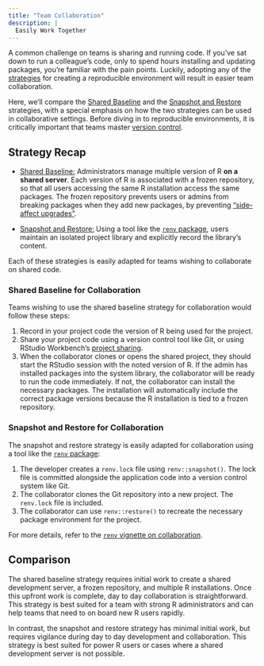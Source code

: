 ```yaml
---
title: "Team Collaboration"
description: |
  Easily Work Together
---
```


A common challenge on teams is sharing and running code. If you've sat down to run a colleague's code, only to spend hours installing and updating packages, you're familiar with the pain points. Luckily, adopting any of the [strategies](./reproduce.html) for creating a reproducible environment will result in easier team collaboration. 

Here, we'll compare the [Shared Baseline](./shared.html) and the [Snapshot and Restore](./snapshot.html) strategies, with a special emphasis on how the two strategies can be used in collaborative settings. Before diving in to reproducible environments, it is critically important that teams master [version control](https://happygitwithr.com/).

## Strategy Recap

- [Shared Baseline:](./shared.html) Administrators manage multiple version of R **on a shared server**. Each version of R is associated with a frozen repository, so that all users accessing the same R installation access the same packages. The frozen repository prevents users or admins from breaking packages when they add new packages, by preventing ["side-affect upgrades"](./shared.html#the-big-risk).

- [Snapshot and Restore:](./snapshot.html) Using a tool like the [`renv` package](https://github.com/rstudio/renv), users maintain an isolated project library and explicitly record the library's content.

Each of these strategies is easily adapted for teams wishing to collaborate on shared code.

### Shared Baseline for Collaboration

Teams wishing to use the shared baseline strategy for collaboration would follow these steps:

1. Record in your project code the version of R being used for the project.
2. Share your project code using a version control tool like Git, or using RStudio Workbench's [project sharing](https://support.rstudio.com/hc/en-us/articles/211659737-Sharing-Projects-in-RStudio-Server-Pro). 
3. When the collaborator clones or opens the shared project, they should start the RStudio session with the noted version of R. If the admin has installed packages into the system library, the collaborator will be ready to run the code immediately. If not, the collaborator can install the necessary packages. The installation will automatically include the correct package versions because the R installation is tied to a frozen repository.

### Snapshot and Restore for Collaboration 

The snapshot and restore strategy is easily adapted for collaboration using a tool like the [`renv` package](https://github.com/rstudio/renv):

1. The developer creates a `renv.lock` file using `renv::snapshot()`. The lock file is committed alongside the application code into a version control system like Git.
2. The collaborator clones the Git repository into a new project. The `renv.lock` file is included.
3. The collaborator can use `renv::restore()` to recreate the necessary package environment for the project.

For more details, refer to the [`renv` vignette on collaboration](https://rstudio.github.io/renv/articles/collaborating.html).

## Comparison 

The shared baseline strategy requires initial work to create a shared development server, a frozen repository, and multiple R installations. Once this upfront work is complete, day to day collaboration is straightforward. This strategy is best suited for a team with strong R administrators and can help teams that need to on board new R users rapidly.

In contrast, the snapshot and restore strategy has minimal initial work, but requires vigilance during day to day development and collaboration. This strategy is best suited for power R users or cases where a shared development server is not possible.



